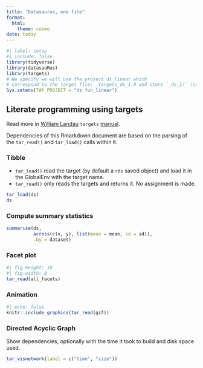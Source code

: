 ```yaml
---
title: "Datasaurus, one file"
format:
  html:
    theme: cosmo
date: today
---
```


```r
#| label: setup
#| include: false
library(tidyverse)
library(datasauRus)
library(targets)
# We specify we will use the project ds_linear which 
# correspond to the target file: _targets_ds_1.R and store `_ds_1/` (config: `_targets.yaml`)
Sys.setenv(TAR_PROJECT = "ds_fun_linear")
```

## Literate programming using targets

Read more in [William Landau](https://wlandau.github.io/about.html) `targets` [manual](https://books.ropensci.org/targets/literate-programming.html).

Dependencies of this Rmarkdown document are based on the parsing of the `tar_read()` and `tar_load()` calls within it.

### Tibble

- `tar_load()` read the target (by default a `rds` saved object) and load it in the GlobalEnv with the target name.
- `tar_read()` only reads the targets and returns it. No assignment is made.

```r
tar_load(ds)
ds
```

### Compute summary statistics


```r
summarise(ds, 
          across(c(x, y), list(mean = mean, sd = sd)),
          .by = dataset)
```



### Facet plot

```r
#| fig-height: 10
#| fig-width: 8
tar_read(all_facets)
```

### Animation

```r
#| echo: false
knitr::include_graphics(tar_read(gif))
```


### Directed Acyclic Graph

Show dependencies, optionally with the time it took to build and disk space used.

```r
tar_visnetwork(label = c("time", "size"))
```


